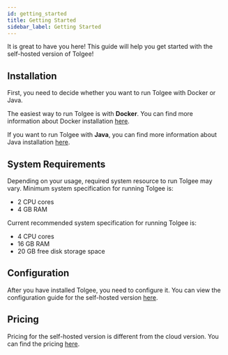 ---
id: getting_started
title: Getting Started
sidebar_label: Getting Started
---

It is great to have you here! This guide will help you get started with the self-hosted version of Tolgee!

## Installation
First, you need to decide whether you want to run Tolgee with Docker or Java.

The easiest way to run Tolgee is with **Docker**. You can find more information about Docker installation [here](running_with_docker).

If you want to run Tolgee with **Java**, you can find more information about Java installation [here](running_with_java).

## System Requirements
Depending on your usage, required system resource to run Tolgee may vary. Minimum system specification for running Tolgee is:

- 2 CPU cores
- 4 GB RAM

Current recommended system specification for running Tolgee is:

- 4 CPU cores
- 16 GB RAM
- 20 GB free disk storage space

## Configuration
After you have installed Tolgee, you need to configure it. You can view the configuration guide for the self-hosted version [here](configuration).

## Pricing
Pricing for the self-hosted version is different from the cloud version. You can find the pricing [here](https://tolgee.io/pricing/self-hosted).
